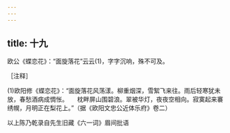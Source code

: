 ```yaml
---
---
---
```

title: 十九
---




欧公《蝶恋花》：“面旋落花”云云(1)，字字沉响，殊不可及。

［注释］

(1)欧阳修《蝶恋花》：“面旋落花风荡漾。柳重烟深，雪絮飞来往。雨后轻寒犹未放，春愁酒病成惆怅。　　枕畔屏山围碧浪。翠被华灯，夜夜空相向。寂寞起来褰绣幌，月明正在梨花上。”（据《欧阳文忠公近体乐府》卷二）

以上陈乃乾录自先生旧藏《六一词》眉间批语